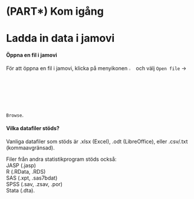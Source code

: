 # (PART\*) Kom igång {-}

# Ladda in data i jamovi {#ladda-in-data-i-jamovi}

#### Öppna en fil i jamovi {-}

För att öppna en fil i jamovi, klicka på menyikonen <img src="images/icons/menu.JPG" width="3%"/> och välj `Open file` -> `Browse`.

#### Vilka datafiler stöds? {-}

Vanliga datafiler som stöds är .xlsx (Excel), .odt (LibreOffice), eller .csv/.txt (kommaavgränsad).

Filer från andra statistikprogram stöds också:  
JASP (.jasp)  
R (.RData, .RDS)  
SAS (.xpt, .sas7bdat)  
SPSS (.sav, .zsav, .por)  
Stata (.dta).

